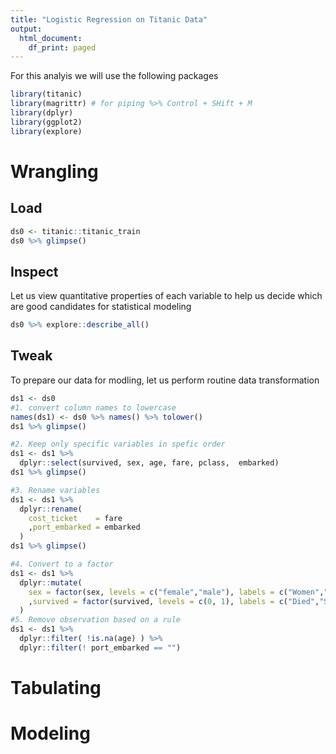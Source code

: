 ```yaml
---
title: "Logistic Regression on Titanic Data"
output:
  html_document:
    df_print: paged
---
```


For this analyis we will use the following packages
```r
library(titanic)
library(magrittr) # for piping %>% Control + SHift + M 
library(dplyr)
library(ggplot2)
library(explore)
```

# Wrangling

## Load
```r
ds0 <- titanic::titanic_train
ds0 %>% glimpse()
```

## Inspect 
Let us view quantitative properties of each variable to help us decide which are good candidates for statistical modeling 
```r
ds0 %>% explore::describe_all()
```

## Tweak 
To prepare our data for modling, let us perform routine data transformation
```r
ds1 <- ds0 
#1. convert column names to lowercase
names(ds1) <- ds0 %>% names() %>% tolower()
ds1 %>% glimpse()

#2. Keep only specific variables in spefic order
ds1 <- ds1 %>% 
  dplyr::select(survived, sex, age, fare, pclass,  embarked)
ds1 %>% glimpse()

#3. Rename variables
ds1 <- ds1 %>% 
  dplyr::rename(
    cost_ticket    = fare
    ,port_embarked = embarked
  )
ds1 %>% glimpse()

#4. Convert to a factor
ds1 <- ds1 %>% 
  dplyr::mutate(
    sex = factor(sex, levels = c("female","male"), labels = c("Women","Men") )
    ,survived = factor(survived, levels = c(0, 1), labels = c("Died","Survived"))
  )
#5. Remove observation based on a rule 
ds1 <- ds1 %>% 
  dplyr::filter( !is.na(age) ) %>% 
  dplyr::filter(! port_embarked == "")


```




# Tabulating



# Modeling 


